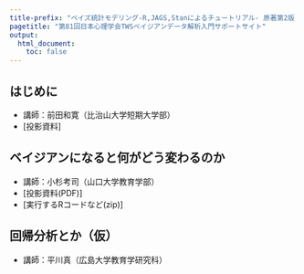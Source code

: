 ```yaml
---
title-prefix: "ベイズ統計モデリング-R,JAGS,Stanによるチュートリアル- 原著第2版 サポートサイト"
pagetitle: "第81回日本心理学会TWSベイジアンデータ解析入門サポートサイト"
output:
  html_document:
    toc: false
---
```


## はじめに

+ 講師：前田和寛（比治山大学短期大学部）
+ [投影資料]


## ベイジアンになると何がどう変わるのか

+ 講師：小杉考司（山口大学教育学部）
+ [投影資料(PDF)]
+ [実行するRコードなど(zip)]

## 回帰分析とか（仮）

+ 講師：平川真（広島大学教育学研究科）

